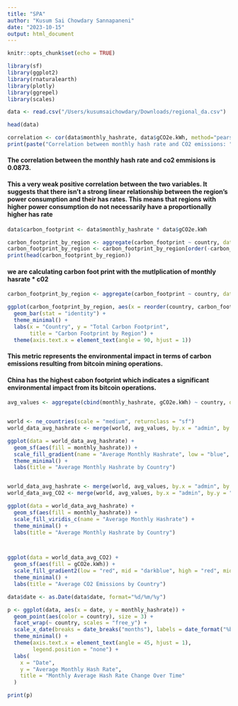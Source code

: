 ```yaml
---
title: "SPA"
author: "Kusum Sai Chowdary Sannapaneni"
date: "2023-10-15"
output: html_document
---
```


```r
knitr::opts_chunk$set(echo = TRUE)
```

```r

library(sf)
library(ggplot2)
library(rnaturalearth)
library(plotly)
library(ggrepel)
library(scales)
```


```r
data <- read.csv("/Users/kusumsaichowdary/Downloads/regional_da.csv")

head(data)
```



```r


correlation <- cor(data$monthly_hashrate, data$gCO2e.kWh, method="pearson")
print(paste("Correlation between monthly hash rate and CO2 emissions: ", correlation))

```


#### The correlation between the monthly hash rate and co2 emmisions is 0.0873. 


#### This a very weak positive correlation between the two variables. It suggests that there isn’t a strong linear relationship between the region’s power consumption and their has rates. This means that regions with higher power consumption do not necessarily have a proportionally higher has rate


```r
data$carbon_footprint <- data$monthly_hashrate * data$gCO2e.kWh

carbon_footprint_by_region <- aggregate(carbon_footprint ~ country, data=data, sum)
carbon_footprint_by_region <- carbon_footprint_by_region[order(-carbon_footprint_by_region$carbon_footprint),]
print(head(carbon_footprint_by_region))

```


#### we are calculating carbon foot print with the mutlplication of monthly hasrate * c02


```r
carbon_footprint_by_region <- aggregate(carbon_footprint ~ country, data=data, sum)

ggplot(carbon_footprint_by_region, aes(x = reorder(country, carbon_footprint), y = carbon_footprint)) +
  geom_bar(stat = "identity") +
  theme_minimal() +
  labs(x = "Country", y = "Total Carbon Footprint",
       title = "Carbon Footprint by Region") +
  theme(axis.text.x = element_text(angle = 90, hjust = 1))

```

#### This metric represents the environmental impact in terms of carbon emissions resulting from bitcoin mining operations.

#### China has the highest cabon footprint which indicates a significant environmental impact from its bitcoin operations.


```r


avg_values <- aggregate(cbind(monthly_hashrate, gCO2e.kWh) ~ country, data=data, FUN=mean)


world <- ne_countries(scale = "medium", returnclass = "sf")
world_data_avg_hashrate <- merge(world, avg_values, by.x = "admin", by.y = "country", all.x = TRUE)

ggplot(data = world_data_avg_hashrate) +
  geom_sf(aes(fill = monthly_hashrate)) +
  scale_fill_gradient(name = "Average Monthly Hashrate", low = "blue", high = "darkblue") +
  theme_minimal() +
  labs(title = "Average Monthly Hashrate by Country")


world_data_avg_hashrate <- merge(world, avg_values, by.x = "admin", by.y = "country", all.x = TRUE)
world_data_avg_CO2 <- merge(world, avg_values, by.x = "admin", by.y = "country", all.x = TRUE)

ggplot(data = world_data_avg_hashrate) +
  geom_sf(aes(fill = monthly_hashrate)) +
  scale_fill_viridis_c(name = "Average Monthly Hashrate") +
  theme_minimal() +
  labs(title = "Average Monthly Hashrate by Country")



ggplot(data = world_data_avg_CO2) +
  geom_sf(aes(fill = gCO2e.kWh)) +
  scale_fill_gradient2(low = "red", mid = "darkblue", high = "red", midpoint = median(world_data_avg_CO2$gCO2e.kWh, na.rm = TRUE)) +
  theme_minimal() +
  labs(title = "Average CO2 Emissions by Country")

```



```r
data$date <- as.Date(data$date, format="%d/%m/%y")

p <- ggplot(data, aes(x = date, y = monthly_hashrate)) +
  geom_point(aes(color = country), size = 3) +
  facet_wrap(~ country, scales = "free_y") +
  scale_x_date(breaks = date_breaks("months"), labels = date_format("%b %Y")) + 
  theme_minimal() +
  theme(axis.text.x = element_text(angle = 45, hjust = 1),
        legend.position = "none") + 
  labs(
    x = "Date",
    y = "Average Monthly Hash Rate",
    title = "Monthly Average Hash Rate Change Over Time"
  )

print(p)

```


